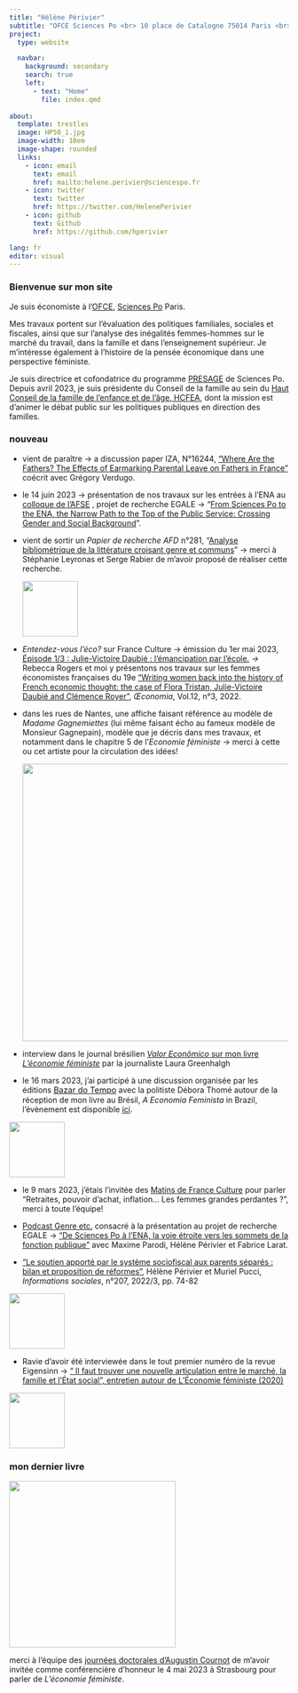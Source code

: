 ```yaml
---
title: "Hélène Périvier"
subtitle: "OFCE Sciences Po <br> 10 place de Catalogne 75014 Paris <br> {{< fa phone >}} +33 1 44 18 54 92"
project:
  type: website

  navbar:
    background: secondary
    search: true
    left:
      - text: "Home"
        file: index.qmd
  
about:
  template: trestles
  image: HP50_1.jpg
  image-width: 10em
  image-shape: rounded
  links:
    - icon: email
      text: email
      href: mailto:helene.perivier@sciencespo.fr
    - icon: twitter
      text: twitter
      href: https://twitter.com/HelenePerivier
    - icon: github
      text: Github
      href: https://github.com/hperivier

lang: fr
editor: visual
---
```


### Bienvenue sur mon site

Je suis économiste à l'[OFCE](http://www.ofce.sciences-po.fr/index.php), [Sciences Po](https://www.sciencespo.fr/fr/) Paris.

Mes travaux portent sur l'évaluation des politiques familiales, sociales et fiscales, ainsi que sur l'analyse des inégalités femmes-hommes sur le marché du travail, dans la famille et dans l'enseignement supérieur. Je m'intéresse également à l'histoire de la pensée économique dans une perspective féministe.

Je suis directrice et cofondatrice du programme [PRESAGE](https://www.sciencespo.fr/programme-presage/fr.html) de Sciences Po. Depuis avril 2023, je suis présidente du Conseil de la famille au sein du [Haut Conseil de la famille de l'enfance et de l'âge, HCFEA](https://www.hcfea.fr/), dont la mission est d'animer le débat public sur les politiques publiques en direction des familles.

### nouveau

-   vient de paraître -\> a discussion paper IZA, N°16244, ["Where Are the Fathers? The Effects of Earmarking Parental Leave on Fathers in France"](fr/pdf/iza_cp.pdf) coécrit avec Grégory Verdugo.

-   le 14 juin 2023 -\> présentation de nos travaux sur les entrées à l'ENA au [colloque de l'AFSE](https://www.sciencespo.fr/department-economics/en/news/2023-afse-annual-congress-june-14-16.html) , projet de recherche EGALE -\> "[From Sciences Po to the ENA, the Narrow Path to the Top of the Public Service: Crossing Gender and Social Background](fr/pdf/slides_egale23.pdf)".

-   vient de sortir un *Papier de recherche AFD* n°281, "[Analyse bibliométrique de la littérature croisant genre et communs](https://www.afd.fr/fr/ressources/analyse-bibliometrique-de-la-litterature-croisant-genre-et-communs)" -\> merci à Stéphanie Leyronas et Serge Rabier de m'avoir proposé de réaliser cette recherche.

    ![](images/afd.PNG){width="100"}

-   *Entendez-vous l'éco?* sur France Culture -\> émission du 1er mai 2023, [Épisode 1/3 : Julie-Victoire Daubié : l'émancipation par l'école.](https://www.radiofrance.fr/franceculture/podcasts/entendez-vous-l-eco/julie-victoire-daubie-l-emancipation-par-l-ecole-6369764) *-\>* Rebecca Rogers et moi y présentons nos travaux sur les femmes économistes françaises du 19e ["Writing women back into the history of French economic thought: the case of Flora Tristan, Julie-Victoire Daubié and Clémence Royer"](https://journals.openedition.org/oeconomia/13633), *Œconomia*, Vol.12, n°3, 2022.

-   dans les rues de Nantes, une affiche faisant référence au modèle de *Madame Gagnemiettes* (lui même faisant écho au fameux modèle de Monsieur Gagnepain), modèle que je décris dans mes travaux, et notamment dans le chapitre 5 de l'*Economie féministe* -\> merci à cette ou cet artiste pour la circulation des idées!

    ![](images/affiches.jpg){width="500"}

-   interview dans le journal brésilien [*Valor Econômico* sur mon livre *L'économie féministe*](fr/pdf/valor.pdf) par la journaliste Laura Greenhalgh

-   le 16 mars 2023, j'ai participé à une discussion organisée par les éditions [Bazar do Tempo](https://bazardotempo.com.br/){style="font-size: 11pt;"} avec la politiste Débora Thomé autour de la réception de mon livre au Brésil, *A Economia Feminista* in Brazil, l'évènement est disponible [ici](https://www.youtube.com/watch?v=XfWymYwPUMU).

![](images/tempo1.jpg){fig-align="center" width="100"}

-   le 9 mars 2023, j'étais l'invitée des [Matins de France Culture](https://www.radiofrance.fr/franceculture/podcasts/l-invite-e-des-matins/retraites-pouvoir-d-achat-inflation-les-femmes-grandes-perdantes-4298508) pour parler "Retraites, pouvoir d'achat, inflation... Les femmes grandes perdantes ?", merci à toute l'équipe!

-   [Podcast Genre etc.](https://podcast.ausha.co/sciencespo-presage-genre-etc/les-femmes-dans-le-concours-d-entree-a-l-ecole-nationale-d-administration) consacré à la présentation au projet de recherche EGALE -\> ["De Sciences Po à l'ENA, la voie étroite vers les sommets de la fonction publique"](https://www.ofce.sciences-po.fr/pdf/dtravail/OFCEWP2022-15.pdf) avec Maxime Parodi, Hélène Périvier et Fabrice Larat.

-   ["Le soutien apporté par le système sociofiscal aux parents séparés : bilan et proposition de réformes"](fr/pdf/info_sociales.pdf), Hélène Périvier et Muriel Pucci, *Informations sociales*, n°207, 2022/3, pp. 74-82

![](images/paste-4ABFB0E7.png){fig-align="center" width="100"}

-   Ravie d'avoir été interviewée dans le tout premier numéro de la revue Eigensinn -\> [" Il faut trouver une nouvelle articulation entre le marché, la famille et l'État social", entretien autour de L'Économie féministe (2020)](https://www.lcdpu.fr/livre/?GCOI=27000100089780&fa=sommaire)

![](images/paste-149EAE4E.png){fig-align="center" width="100"}

### mon dernier livre

![](/images/double_couv.jpg){fig-align="center" width="300"}

merci à l'équipe des [journées doctorales d'Augustin Cournot](https://acdd.sciencesconf.org/) de m'avoir invitée comme conférencière d'honneur le 4 mai 2023 à Strasbourg pour parler de *L'économie féministe*.
